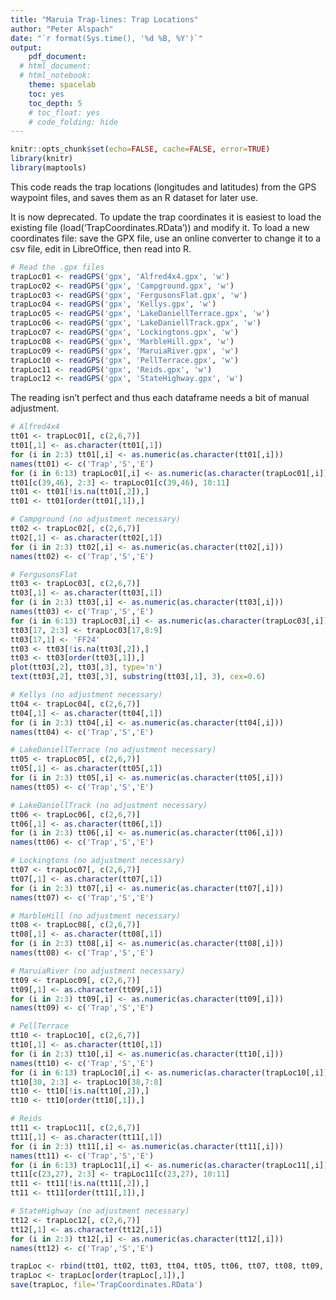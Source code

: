 ```yaml
---
title: "Maruia Trap-lines: Trap Locations"
author: "Peter Alspach"
date: "`r format(Sys.time(), '%d %B, %Y')`"
output:
    pdf_document:
  # html_document:
  # html_notebook:
    theme: spacelab
    toc: yes
    toc_depth: 5
    # toc_float: yes
    # code_folding: hide
---
```


```r
knitr::opts_chunk$set(echo=FALSE, cache=FALSE, error=TRUE)
library(knitr)
library(maptools)
```
This code reads the trap locations (longitudes and latitudes) from the GPS waypoint files, and saves them as an R dataset for later use.

It is now deprecated.  To update the trap coordinates it is easiest to load the existing file (load('TrapCoordinates.RData')) and modify it.  To load a new coordinates file: save the GPX file, use an online converter to change it to a csv file, edit in LibreOffice, then read into R.

```r
# Read the .gpx files
trapLoc01 <- readGPS('gpx', 'Alfred4x4.gpx', 'w')
trapLoc02 <- readGPS('gpx', 'Campground.gpx', 'w')
trapLoc03 <- readGPS('gpx', 'FergusonsFlat.gpx', 'w')
trapLoc04 <- readGPS('gpx', 'Kellys.gpx', 'w')
trapLoc05 <- readGPS('gpx', 'LakeDaniellTerrace.gpx', 'w')
trapLoc06 <- readGPS('gpx', 'LakeDaniellTrack.gpx', 'w')
trapLoc07 <- readGPS('gpx', 'Lockingtons.gpx', 'w')
trapLoc08 <- readGPS('gpx', 'MarbleHill.gpx', 'w')
trapLoc09 <- readGPS('gpx', 'MaruiaRiver.gpx', 'w')
trapLoc10 <- readGPS('gpx', 'PellTerrace.gpx', 'w')
trapLoc11 <- readGPS('gpx', 'Reids.gpx', 'w')
trapLoc12 <- readGPS('gpx', 'StateHighway.gpx', 'w')
```

The reading isn't perfect and thus each dataframe needs a bit of manual adjustment.

```r
# Alfred4x4
tt01 <- trapLoc01[, c(2,6,7)]
tt01[,1] <- as.character(tt01[,1])
for (i in 2:3) tt01[,i] <- as.numeric(as.character(tt01[,i]))
names(tt01) <- c('Trap','S','E')
for (i in 6:13) trapLoc01[,i] <- as.numeric(as.character(trapLoc01[,i]))
tt01[c(39,46), 2:3] <- trapLoc01[c(39,46), 10:11]
tt01 <- tt01[!is.na(tt01[,2]),]
tt01 <- tt01[order(tt01[,1]),]

# Campground (no adjustment necessary)
tt02 <- trapLoc02[, c(2,6,7)]
tt02[,1] <- as.character(tt02[,1])
for (i in 2:3) tt02[,i] <- as.numeric(as.character(tt02[,i]))
names(tt02) <- c('Trap','S','E')

# FergusonsFlat
tt03 <- trapLoc03[, c(2,6,7)]
tt03[,1] <- as.character(tt03[,1])
for (i in 2:3) tt03[,i] <- as.numeric(as.character(tt03[,i]))
names(tt03) <- c('Trap','S','E')
for (i in 6:13) trapLoc03[,i] <- as.numeric(as.character(trapLoc03[,i]))
tt03[17, 2:3] <- trapLoc03[17,8:9]
tt03[17,1] <- 'FF24'
tt03 <- tt03[!is.na(tt03[,2]),]
tt03 <- tt03[order(tt03[,1]),]
plot(tt03[,2], tt03[,3], type='n')
text(tt03[,2], tt03[,3], substring(tt03[,1], 3), cex=0.6)

# Kellys (no adjustment necessary)
tt04 <- trapLoc04[, c(2,6,7)]
tt04[,1] <- as.character(tt04[,1])
for (i in 2:3) tt04[,i] <- as.numeric(as.character(tt04[,i]))
names(tt04) <- c('Trap','S','E')

# LakeDaniellTerrace (no adjustment necessary)
tt05 <- trapLoc05[, c(2,6,7)]
tt05[,1] <- as.character(tt05[,1])
for (i in 2:3) tt05[,i] <- as.numeric(as.character(tt05[,i]))
names(tt05) <- c('Trap','S','E')

# LakeDaniellTrack (no adjustment necessary)
tt06 <- trapLoc06[, c(2,6,7)]
tt06[,1] <- as.character(tt06[,1])
for (i in 2:3) tt06[,i] <- as.numeric(as.character(tt06[,i]))
names(tt06) <- c('Trap','S','E')

# Lockingtons (no adjustment necessary)
tt07 <- trapLoc07[, c(2,6,7)]
tt07[,1] <- as.character(tt07[,1])
for (i in 2:3) tt07[,i] <- as.numeric(as.character(tt07[,i]))
names(tt07) <- c('Trap','S','E')

# MarbleHill (no adjustment necessary)
tt08 <- trapLoc08[, c(2,6,7)]
tt08[,1] <- as.character(tt08[,1])
for (i in 2:3) tt08[,i] <- as.numeric(as.character(tt08[,i]))
names(tt08) <- c('Trap','S','E')

# MaruiaRiver (no adjustment necessary)
tt09 <- trapLoc09[, c(2,6,7)]
tt09[,1] <- as.character(tt09[,1])
for (i in 2:3) tt09[,i] <- as.numeric(as.character(tt09[,i]))
names(tt09) <- c('Trap','S','E')

# PellTerrace
tt10 <- trapLoc10[, c(2,6,7)]
tt10[,1] <- as.character(tt10[,1])
for (i in 2:3) tt10[,i] <- as.numeric(as.character(tt10[,i]))
names(tt10) <- c('Trap','S','E')
for (i in 6:13) trapLoc10[,i] <- as.numeric(as.character(trapLoc10[,i]))
tt10[30, 2:3] <- trapLoc10[38,7:8]
tt10 <- tt10[!is.na(tt10[,2]),]
tt10 <- tt10[order(tt10[,1]),]

# Reids
tt11 <- trapLoc11[, c(2,6,7)]
tt11[,1] <- as.character(tt11[,1])
for (i in 2:3) tt11[,i] <- as.numeric(as.character(tt11[,i]))
names(tt11) <- c('Trap','S','E')
for (i in 6:13) trapLoc11[,i] <- as.numeric(as.character(trapLoc11[,i]))
tt11[c(23,27), 2:3] <- trapLoc11[c(23,27), 10:11]
tt11 <- tt11[!is.na(tt11[,2]),]
tt11 <- tt11[order(tt11[,1]),]

# StateHighway (no adjustment necessary)
tt12 <- trapLoc12[, c(2,6,7)]
tt12[,1] <- as.character(tt12[,1])
for (i in 2:3) tt12[,i] <- as.numeric(as.character(tt12[,i]))
names(tt12) <- c('Trap','S','E')
```

```r
trapLoc <- rbind(tt01, tt02, tt03, tt04, tt05, tt06, tt07, tt08, tt09, tt10, tt11, tt12)
trapLoc <- trapLoc[order(trapLoc[,1]),]
save(trapLoc, file='TrapCoordinates.RData')
```
